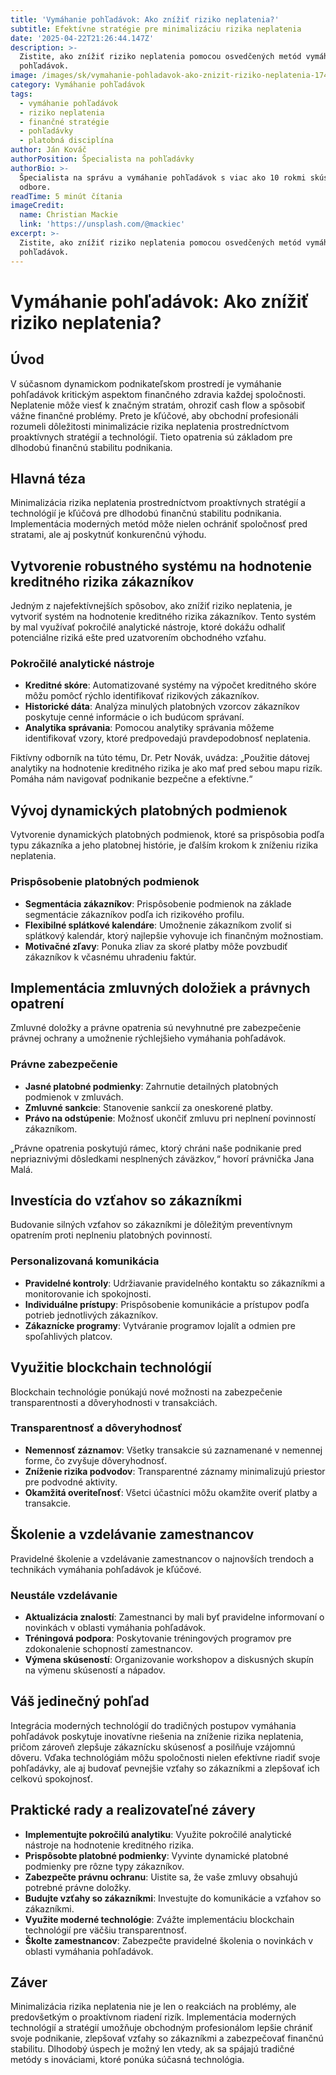 ```yaml
---
title: 'Vymáhanie pohľadávok: Ako znížiť riziko neplatenia?'
subtitle: Efektívne stratégie pre minimalizáciu rizika neplatenia
date: '2025-04-22T21:26:44.147Z'
description: >-
  Zistite, ako znížiť riziko neplatenia pomocou osvedčených metód vymáhania
  pohľadávok.
image: /images/sk/vymahanie-pohladavok-ako-znizit-riziko-neplatenia-1745270803858.jpg
category: Vymáhanie pohľadávok
tags:
  - vymáhanie pohľadávok
  - riziko neplatenia
  - finančné stratégie
  - pohľadávky
  - platobná disciplína
author: Ján Kováč
authorPosition: Špecialista na pohľadávky
authorBio: >-
  Špecialista na správu a vymáhanie pohľadávok s viac ako 10 rokmi skúseností v
  odbore.
readTime: 5 minút čítania
imageCredit:
  name: Christian Mackie
  link: 'https://unsplash.com/@mackiec'
excerpt: >-
  Zistite, ako znížiť riziko neplatenia pomocou osvedčených metód vymáhania
  pohľadávok.
---
```

# Vymáhanie pohľadávok: Ako znížiť riziko neplatenia?

## Úvod

V súčasnom dynamickom podnikateľskom prostredí je vymáhanie pohľadávok kritickým aspektom finančného zdravia každej spoločnosti. Neplatenie môže viesť k značným stratám, ohroziť cash flow a spôsobiť vážne finančné problémy. Preto je kľúčové, aby obchodní profesionáli rozumeli dôležitosti minimalizácie rizika neplatenia prostredníctvom proaktívnych stratégií a technológií. Tieto opatrenia sú základom pre dlhodobú finančnú stabilitu podnikania.

## Hlavná téza

Minimalizácia rizika neplatenia prostredníctvom proaktívnych stratégií a technológií je kľúčová pre dlhodobú finančnú stabilitu podnikania. Implementácia moderných metód môže nielen ochrániť spoločnosť pred stratami, ale aj poskytnúť konkurenčnú výhodu.

## Vytvorenie robustného systému na hodnotenie kreditného rizika zákazníkov

Jedným z najefektívnejších spôsobov, ako znížiť riziko neplatenia, je vytvoriť systém na hodnotenie kreditného rizika zákazníkov. Tento systém by mal využívať pokročilé analytické nástroje, ktoré dokážu odhaliť potenciálne riziká ešte pred uzatvorením obchodného vzťahu.

### Pokročilé analytické nástroje

- **Kreditné skóre**: Automatizované systémy na výpočet kreditného skóre môžu pomôcť rýchlo identifikovať rizikových zákazníkov.
- **Historické dáta**: Analýza minulých platobných vzorcov zákazníkov poskytuje cenné informácie o ich budúcom správaní.
- **Analytika správania**: Pomocou analytiky správania môžeme identifikovať vzory, ktoré predpovedajú pravdepodobnosť neplatenia.

Fiktívny odborník na túto tému, Dr. Petr Novák, uvádza: „Použitie dátovej analytiky na hodnotenie kreditného rizika je ako mať pred sebou mapu rizík. Pomáha nám navigovať podnikanie bezpečne a efektívne.“

## Vývoj dynamických platobných podmienok

Vytvorenie dynamických platobných podmienok, ktoré sa prispôsobia podľa typu zákazníka a jeho platobnej histórie, je ďalším krokom k zníženiu rizika neplatenia.

### Prispôsobenie platobných podmienok

- **Segmentácia zákazníkov**: Prispôsobenie podmienok na základe segmentácie zákazníkov podľa ich rizikového profilu.
- **Flexibilné splátkové kalendáre**: Umožnenie zákazníkom zvoliť si splátkový kalendár, ktorý najlepšie vyhovuje ich finančným možnostiam.
- **Motivačné zľavy**: Ponuka zliav za skoré platby môže povzbudiť zákazníkov k včasnému uhradeniu faktúr.

## Implementácia zmluvných doložiek a právnych opatrení

Zmluvné doložky a právne opatrenia sú nevyhnutné pre zabezpečenie právnej ochrany a umožnenie rýchlejšieho vymáhania pohľadávok.

### Právne zabezpečenie

- **Jasné platobné podmienky**: Zahrnutie detailných platobných podmienok v zmluvách.
- **Zmluvné sankcie**: Stanovenie sankcií za oneskorené platby.
- **Právo na odstúpenie**: Možnosť ukončiť zmluvu pri neplnení povinností zákazníkom.

„Právne opatrenia poskytujú rámec, ktorý chráni naše podnikanie pred nepriaznivými dôsledkami nesplnených záväzkov,“ hovorí právnička Jana Malá.

## Investícia do vzťahov so zákazníkmi

Budovanie silných vzťahov so zákazníkmi je dôležitým preventívnym opatrením proti neplneniu platobných povinností.

### Personalizovaná komunikácia

- **Pravidelné kontroly**: Udržiavanie pravidelného kontaktu so zákazníkmi a monitorovanie ich spokojnosti.
- **Individuálne prístupy**: Prispôsobenie komunikácie a prístupov podľa potrieb jednotlivých zákazníkov.
- **Zákaznícke programy**: Vytváranie programov lojalít a odmien pre spoľahlivých platcov.

## Využitie blockchain technológií

Blockchain technológie ponúkajú nové možnosti na zabezpečenie transparentnosti a dôveryhodnosti v transakciách.

### Transparentnosť a dôveryhodnosť

- **Nemennosť záznamov**: Všetky transakcie sú zaznamenané v nemennej forme, čo zvyšuje dôveryhodnosť.
- **Zníženie rizika podvodov**: Transparentné záznamy minimalizujú priestor pre podvodné aktivity.
- **Okamžitá overiteľnosť**: Všetci účastníci môžu okamžite overiť platby a transakcie.

## Školenie a vzdelávanie zamestnancov

Pravidelné školenie a vzdelávanie zamestnancov o najnovších trendoch a technikách vymáhania pohľadávok je kľúčové.

### Neustále vzdelávanie

- **Aktualizácia znalostí**: Zamestnanci by mali byť pravidelne informovaní o novinkách v oblasti vymáhania pohľadávok.
- **Tréningová podpora**: Poskytovanie tréningových programov pre zdokonalenie schopností zamestnancov.
- **Výmena skúseností**: Organizovanie workshopov a diskusných skupín na výmenu skúseností a nápadov.

## Váš jedinečný pohľad

Integrácia moderných technológií do tradičných postupov vymáhania pohľadávok poskytuje inovatívne riešenia na zníženie rizika neplatenia, pričom zároveň zlepšuje zákaznícku skúsenosť a posilňuje vzájomnú dôveru. Vďaka technológiám môžu spoločnosti nielen efektívne riadiť svoje pohľadávky, ale aj budovať pevnejšie vzťahy so zákazníkmi a zlepšovať ich celkovú spokojnosť.

## Praktické rady a realizovateľné závery

- **Implementujte pokročilú analytiku**: Využite pokročilé analytické nástroje na hodnotenie kreditného rizika.
- **Prispôsobte platobné podmienky**: Vyvinte dynamické platobné podmienky pre rôzne typy zákazníkov.
- **Zabezpečte právnu ochranu**: Uistite sa, že vaše zmluvy obsahujú potrebné právne doložky.
- **Budujte vzťahy so zákazníkmi**: Investujte do komunikácie a vzťahov so zákazníkmi.
- **Využite moderné technológie**: Zvážte implementáciu blockchain technológií pre väčšiu transparentnosť.
- **Školte zamestnancov**: Zabezpečte pravidelné školenia o novinkách v oblasti vymáhania pohľadávok.

## Záver

Minimalizácia rizika neplatenia nie je len o reakciách na problémy, ale predovšetkým o proaktívnom riadení rizík. Implementácia moderných technológií a stratégií umožňuje obchodným profesionálom lepšie chrániť svoje podnikanie, zlepšovať vzťahy so zákazníkmi a zabezpečovať finančnú stabilitu. Dlhodobý úspech je možný len vtedy, ak sa spájajú tradičné metódy s inováciami, ktoré ponúka súčasná technológia.
